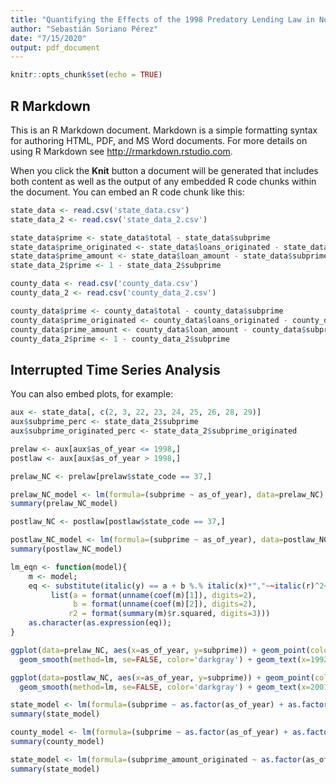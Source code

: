 ```yaml
---
title: "Quantifying the Effects of the 1998 Predatory Lending Law in North Carolina"
author: "Sebastián Soriano Pérez"
date: "7/15/2020"
output: pdf_document
---
```


```r
knitr::opts_chunk$set(echo = TRUE)
```

## R Markdown

This is an R Markdown document. Markdown is a simple formatting syntax for authoring HTML, PDF, and MS Word documents. For more details on using R Markdown see <http://rmarkdown.rstudio.com>.

When you click the **Knit** button a document will be generated that includes both content as well as the output of any embedded R code chunks within the document. You can embed an R code chunk like this:

```r
state_data <- read.csv('state_data.csv')
state_data_2 <- read.csv('state_data_2.csv')

state_data$prime <- state_data$total - state_data$subprime
state_data$prime_originated <- state_data$loans_originated - state_data$subprime_originated
state_data$prime_amount <- state_data$loan_amount - state_data$subprime_amount
state_data_2$prime <- 1 - state_data_2$subprime

county_data <- read.csv('county_data.csv')
county_data_2 <- read.csv('county_data_2.csv')

county_data$prime <- county_data$total - county_data$subprime
county_data$prime_originated <- county_data$loans_originated - county_data$subprime_originated
county_data$prime_amount <- county_data$loan_amount - county_data$subprime_amount
county_data_2$prime <- 1 - county_data_2$subprime
```

## Interrupted Time Series Analysis

You can also embed plots, for example:

```r
aux <- state_data[, c(2, 3, 22, 23, 24, 25, 26, 28, 29)]
aux$subprime_perc <- state_data_2$subprime
aux$subprime_originated_perc <- state_data_2$subprime_originated

prelaw <- aux[aux$as_of_year <= 1998,]
postlaw <- aux[aux$as_of_year > 1998,]
```

```r
prelaw_NC <- prelaw[prelaw$state_code == 37,]

prelaw_NC_model <- lm(formula=(subprime ~ as_of_year), data=prelaw_NC)
summary(prelaw_NC_model)

postlaw_NC <- postlaw[postlaw$state_code == 37,]

postlaw_NC_model <- lm(formula=(subprime ~ as_of_year), data=postlaw_NC)
summary(postlaw_NC_model)

lm_eqn <- function(model){
    m <- model;
    eq <- substitute(italic(y) == a + b %.% italic(x)*","~~italic(r)^2~"="~r2, 
         list(a = format(unname(coef(m)[1]), digits=2),
              b = format(unname(coef(m)[2]), digits=2),
             r2 = format(summary(m)$r.squared, digits=3)))
    as.character(as.expression(eq));
}

ggplot(data=prelaw_NC, aes(x=as_of_year, y=subprime)) + geom_point(color='darkred') + 
  geom_smooth(method=lm, se=FALSE, color='darkgray') + geom_text(x=1992, y=150000, label=lm_eqn(prelaw_NC_model), parse=TRUE) + theme_minimal()

ggplot(data=postlaw_NC, aes(x=as_of_year, y=subprime)) + geom_point(color='darkblue') + 
  geom_smooth(method=lm, se=FALSE, color='darkgray') + geom_text(x=2001, y=200000, label=lm_eqn(postlaw_NC_model), parse=TRUE) + theme_minimal()
```

```r
state_model <- lm(formula=(subprime ~ as.factor(as_of_year) + as.factor(state_code) + did), data=state_data)
summary(state_model)

county_model <- lm(formula=(subprime ~ as.factor(as_of_year) + as.factor(state_code) + did), data=county_data)
summary(county_model)
```

```r
state_model <- lm(formula=(subprime_amount_originated ~ as.factor(as_of_year) + as.factor(state_code) + did), data=state_data)
summary(state_model)
```
